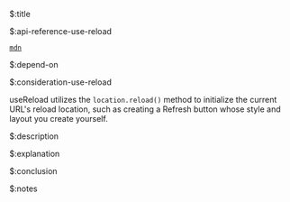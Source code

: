 $:title



$:api-reference-use-reload

[`mdn`](https://developer.mozilla.org/en-US/docs/Web/API/Location/reload)



$:depend-on



$:consideration-use-reload

useReload utilizes the `location.reload()` method to initialize the current URL's reload location, such as creating a Refresh button whose style and layout you create yourself.



$:description



$:explanation



$:conclusion



$:notes


